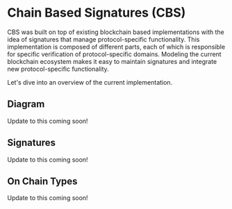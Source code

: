 # Chain Based Signatures (CBS)

CBS was built on top of existing blockchain based implementations with the idea of signatures that manage protocol-specific functionality. This implementation is composed of different parts, each of which is responsible for specific verification of protocol-specific domains. Modeling the current blockchain ecosystem makes it easy to maintain signatures and integrate new protocol-specific functionality.

Let's dive into an overview of the current implementation.

## Diagram

Update to this coming soon!

## Signatures

Update to this coming soon!

## On Chain Types

Update to this coming soon!

